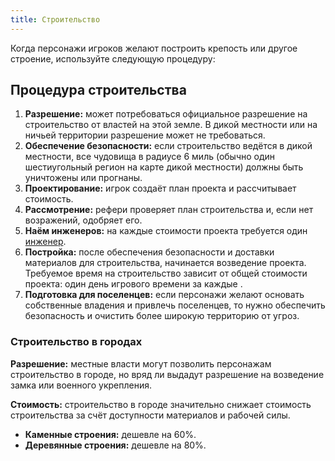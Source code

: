 ```yaml
---
title: Строительство
---
```



Когда персонажи игроков желают построить крепость или другое строение, используйте следующую процедуру:

## Процедура строительства

<Steps>

1. **Разрешение:** может потребоваться официальное разрешение на строительство от властей на этой земле. В дикой местности или на ничьей территории разрешение может не требоваться.
2. **Обеспечение безопасности:** если строительство ведётся в дикой местности, все чудовища в радиусе 6 миль (обычно один шестиугольный регион на карте дикой местности) должны быть уничтожены или прогнаны.
3. **Проектирование:** игрок создаёт план проекта и рассчитывает стоимость.
4. **Рассмотрение:** рефери проверяет план строительства и, если нет возражений, одобряет его.
5. **Наём инженеров:** на каждые <Coin v="100000" /> стоимости проекта требуется один [инженер](../../hired-help/specialists#инженер).
6. **Постройка:** после обеспечения безопасности и доставки материалов для строительства, начинается возведение проекта. Требуемое время на строительство зависит от общей стоимости проекта: один день игрового времени за каждые <Coin v="500" />.
7. **Подготовка для поселенцев:** если персонажи желают основать собственные владения и привлечь поселенцев, то нужно обеспечить безопасность и очистить более широкую территорию от угроз.

</Steps>

### Строительство в городах

**Разрешение:** местные власти могут позволить персонажам строительство в городе, но вряд ли выдадут разрешение на возведение замка или военного укрепления.

**Стоимость:** строительство в городе значительно снижает стоимость строительства за счёт доступности материалов и рабочей силы.

- **Каменные строения:** дешевле на 60%.
- **Деревянные строения:** дешевле на 80%.
